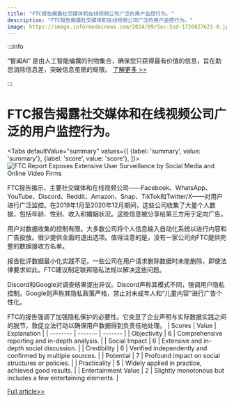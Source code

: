 ```yaml
---
title: "FTC报告揭露社交媒体和在线视频公司广泛的用户监控行为。"
description: "FTC报告揭露社交媒体和在线视频公司广泛的用户监控行为。"
image: https://image.informedainews.com/2024/09/Soc-Ssd-1726827621-0.jpg
---
```



:::info

“智闻AI“ 是由人工智能编撰的刊物集合，确保您只获得最有价值的信息，旨在助您消除信息差，突破信息茧房的局限。  [了解更多 >>](/)

:::

# FTC报告揭露社交媒体和在线视频公司广泛的用户监控行为。


<Tabs
	defaultValue="summary"
	values={[
	{label: 'summary', value: 'summary'},
	{label: 'score', value: 'score'},
]}>
<TabItem value="summary">
<img
  src="https://image.informedainews.com/2024/09/Soc-Ssd-1726827621-0.jpg"
  alt="FTC Report Exposes Extensive User Surveillance by Social Media and Online Video Firms"
/>



FTC报告揭示，主要社交媒体和在线视频公司——Facebook、WhatsApp、YouTube、Discord、Reddit、Amazon、Snap、TikTok和Twitter/X——对用户进行广泛监控。在2019年1月至2020年12月期间，这些公司收集了大量个人数据，包括年龄、性别、收入和婚姻状况。这些信息被分享给第三方用于定向广告。

用户对数据收集的控制有限。大多数公司将个人信息输入自动化系统以进行内容和广告投放。很少提供全面的退出选项。值得注意的是，没有一家公司向FTC提供完整的数据接收方名单。

报告批评数据最小化实践不足。一些公司在用户请求删除数据时未能删除，即使法律要求如此。FTC建议制定联邦隐私法规以解决这些问题。

Discord和Google对调查结果提出异议。Discord声称其模式不同，强调用户隐私控制。Google则声称其隐私政策严格，禁止对未成年人和“儿童内容”进行广告个性化。

FTC的报告强调了加强隐私保护的必要性。它突显了企业声明与实际数据实践之间的脱节，敦促立法行动以确保用户数据得到负责任地处理。
</TabItem>
<TabItem value="score">
	| Scores     | Value   | Explanation |
	| -------- | ------- | ------- |
	| Objectivity  | 6    | Comprehensive reporting and in-depth analysis.    |
	| Social Impact | 6     | Extensive and in-depth social discussion.    |
	| Credibility    | 6    | Verified independently and confirmed by multiple sources.    |
	| Potential    | 7    | Profound impact on social structures or policies.    |
	| Practicality    | 5    | Widely applied in practice, achieved good results.    |
	| Entertainment Value    | 2    | Slightly monotonous but includes a few entertaining elements.    |
</TabItem>
</Tabs>

[Full article>>](https://www.theguardian.com/technology/2024/sep/19/social-media-companies-surveillance-ftc)
